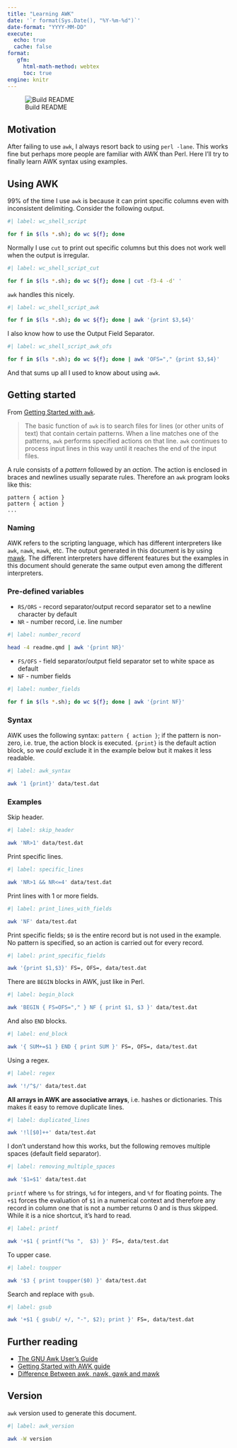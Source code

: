 ```yaml
---
title: "Learning AWK"
date: '`r format(Sys.Date(), "%Y-%m-%d")`'
date-format: "YYYY-MM-DD"
execute:
  echo: true
  cache: false
format:
   gfm:
     html-math-method: webtex
     toc: true
engine: knitr
---
```


![Build README](https://github.com/davetang/learning_awk/actions/workflows/create_readme.yml/badge.svg)

## Motivation

After failing to use `awk`, I always resort back to using `perl -lane`. This
works fine but perhaps more people are familiar with AWK than Perl. Here I'll
try to finally learn AWK syntax using examples.

## Using AWK

99% of the time I use `awk` is because it can print specific columns even with
inconsistent delimiting. Consider the following output.

```bash
#| label: wc_shell_script

for f in $(ls *.sh); do wc ${f}; done
```

Normally I use `cut` to print out specific columns but this does not work well
when the output is irregular.

```bash
#| label: wc_shell_script_cut

for f in $(ls *.sh); do wc ${f}; done | cut -f3-4 -d' '
```

`awk` handles this nicely.

```bash
#| label: wc_shell_script_awk

for f in $(ls *.sh); do wc ${f}; done | awk '{print $3,$4}'
```

I also know how to use the Output Field Separator.

```bash
#| label: wc_shell_script_awk_ofs

for f in $(ls *.sh); do wc ${f}; done | awk 'OFS="," {print $3,$4}'
```

And that sums up all I used to know about using `awk`.

## Getting started

From [Getting Started with
`awk`](https://www.gnu.org/software/gawk/manual/gawk.html#Getting-Started).

> The basic function of `awk` is to search files for lines (or other units of
> text) that contain certain patterns. When a line matches one of the patterns,
> `awk` performs specified actions on that line. `awk` continues to process
> input lines in this way until it reaches the end of the input files.

A rule consists of a _pattern_ followed by an _action_. The action is enclosed
in braces and newlines usually separate rules. Therefore an `awk` program looks
like this:

```
pattern { action }
pattern { action }
...
```

### Naming

AWK refers to the scripting language, which has different interpreters like
`awk`, `nawk`, `mawk`, etc. The output generated in this document is by using
[mawk](#version). The different interpreters have different features but the
examples in this document should generate the same output even among the
different interpreters.

### Pre-defined variables

* `RS/ORS` - record separator/output record separator set to a newline character by default
* `NR` - number record, i.e. line number

```bash
#| label: number_record

head -4 readme.qmd | awk '{print NR}'
```
* `FS/OFS` - field separator/output field separator set to white space as default
* `NF` - number fields

```bash
#| label: number_fields

for f in $(ls *.sh); do wc ${f}; done | awk '{print NF}'
```

### Syntax

AWK uses the following syntax: `pattern { action }`; if the pattern is non-zero,
i.e. true, the action block is executed. `{print}` is the default action block,
so we _could_ exclude it in the example below but it makes it less readable.

```bash
#| label: awk_syntax

awk '1 {print}' data/test.dat
```

### Examples

Skip header.

```bash
#| label: skip_header

awk 'NR>1' data/test.dat
```

Print specific lines.

```bash
#| label: specific_lines

awk 'NR>1 && NR<=4' data/test.dat
```

Print lines with 1 or more fields.

```bash
#| label: print_lines_with_fields

awk 'NF' data/test.dat
```

Print specific fields; `$0` is the entire record but is not used in the example.
No pattern is specified, so an action is carried out for every record.

```bash
#| label: print_specific_fields

awk '{print $1,$3}' FS=, OFS=, data/test.dat
```

There are `BEGIN` blocks in AWK, just like in Perl.

```bash
#| label: begin_block

awk 'BEGIN { FS=OFS="," } NF { print $1, $3 }' data/test.dat
```

And also `END` blocks.

```bash
#| label: end_block

awk '{ SUM+=$1 } END { print SUM }' FS=, OFS=, data/test.dat
```
Using a regex.

```bash
#| label: regex

awk '!/^$/' data/test.dat
```

**All arrays in AWK are associative arrays**, i.e. hashes or dictionaries. This
makes it easy to remove duplicate lines.

```bash
#| label: duplicated_lines

awk '!l[$0]++' data/test.dat
```

I don't understand how this works, but the following removes multiple spaces
(default field separator).

```bash
#| label: removing_multiple_spaces

awk '$1=$1' data/test.dat
```

`printf` where `%s` for strings, `%d` for integers, and `%f` for floating
points. The `+$1` forces the evaluation of `$1` in a numerical context and
therefore any record in column one that is not a number returns 0 and is thus
skipped. While it is a nice shortcut, it's hard to read.

```bash
#| label: printf

awk '+$1 { printf("%s ",  $3) }' FS=, data/test.dat
```

To upper case.

```bash
#| label: toupper

awk '$3 { print toupper($0) }' data/test.dat
```

Search and replace with `gsub`.

```bash
#| label: gsub

awk '+$1 { gsub(/ +/, "-", $2); print }' FS=, data/test.dat
```

## Further reading

* [The GNU Awk User's Guide](https://www.gnu.org/software/gawk/manual/gawk.html)
* [Getting Started with AWK guide](https://linuxhandbook.com/awk-command-tutorial/)
* [Difference Between awk, nawk, gawk and mawk](https://www.baeldung.com/linux/awk-nawk-gawk-mawk-difference)

## Version

`awk` version used to generate this document.

```bash
#| label: awk_version

awk -W version
```
